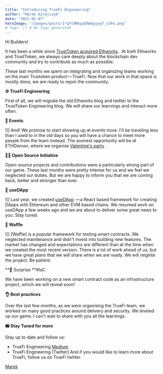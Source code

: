 ```yaml
---
title: "Introducing TrueFi Engineering"
author: "Marek Kirejczyk"
date: "2022-02-07"
heroImage: "/images/posts/1*qYt9NkpyENmAyyyqf_cUFw.png"
# tags: [] # No tags generated
---
```


Hi Builders!

It has been a while since [TrustToken acquired Ethworks](https://twitter.com/ethmarek/status/1438086869728825350) . At both Ethworks and TrustToken, we always care deeply about the blockchain dev community and try to contribute as much as possible.

These last months we spent on integrating and organizing teams working on the main Trustoken product — TrueFi. Now that our work in that space is mostly done, we are ready to rejoin the community.

**⚙️ TrueFi Engineering**

First of all, we will migrate the old Ethworks blog and twitter to the TrustToken Engineering blog. We will share our learnings and interact more often.

**🎉 Events**

![]
And! We promise to start showing up at events more. I'll be traveling less than I used to in the old days so you will have a chance to meet more people from the team instead. The soonest opportunity will be at ETHDenver, where we organise [Valentine's party](https://twitter.com/perpprotocol/status/1488892635796357122) .

**👨‍💻 Open Source Initiative**

Open-source projects and contributions were a particularly strong part of our game. These last months were pretty intense for us and we feel we neglected our duties. But we are happy to inform you that we are coming back, better and stronger than ever.

**🚀 useDApp**

![]
Last year, we created [useDApp](https://usedapp.io/)  — a React based framework for creating DApps with Ethereum and other EVM based chains. We resumed work on useDApp a few weeks ago and we are about to deliver some great news to you. Stay tuned.

**🧇 Waffle**

![]
[Waffle]
is a popular framework for testing smart contracts. We neglected maintenance and didn't invest into building new features. The market has changed and expectations are different than at the time when we created the most recent version. There is a lot of work ahead of us, but we have great plans that we will share when we are ready. We will reignite the project. Be patient.

**🎁 Surprise **#IaC

We have been working on a new smart contract code as an infrastructure project, which we will reveal soon!

**👌 Best practices**

Over the last few months, as we were organising the TrueFi team, we worked on many good practices around delivery and security. We leveled up our game. I can't wait to share with you all the learnings.

**📻 Stay Tuned for more**

Stay up to date and follow us:

- TrueFi Engineering [Medium](https://medium.com/ethworks)
- TrueFi Engineering [Twitter]
And if you would like to learn more about TrueFi, follow us on TrueFi twitter.

[Marek](https://twitter.com/ethmarek)